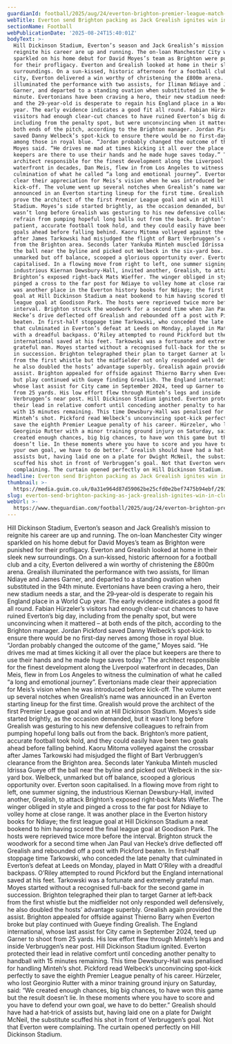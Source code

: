 ```yaml
---
guardianId: football/2025/aug/24/everton-brighton-premier-league-match-report
webTitle: Everton send Brighton packing as Jack Grealish ignites win in club’s new home
sectionName: Football
webPublicationDate: '2025-08-24T15:40:01Z'
bodyText: >-
  Hill Dickinson Stadium, Everton’s season and Jack Grealish’s mission to
  reignite his career are up and running. The on-loan Manchester City winger
  sparkled on his home debut for David Moyes’s team as Brighton were punished
  for their profligacy. Everton and Grealish looked at home in their sleek new
  surroundings. On a sun-kissed, historic afternoon for a football club and a
  city, Everton delivered a win worthy of christening the £800m arena. Grealish
  illuminated the performance with two assists, for Iliman Ndiaye and James
  Garner, and departed to a standing ovation when substituted in the 94th
  minute. Evertonians have been craving a hero, their new stadium needs a star,
  and the 29‑year‑old is desperate to regain his England place in a World Cup
  year. The early evidence indicates a good fit all round. Fabian Hürzeler’s
  visitors had enough clear-cut chances to have ruined Everton’s big day,
  including from the penalty spot, but were unconvincing when it mattered – at
  both ends of the pitch, according to the Brighton manager. Jordan Pickford
  saved Danny Welbeck’s spot-kick to ensure there would be no first-day nerves
  among those in royal blue. “Jordan probably changed the outcome of the game,”
  Moyes said. “He drives me mad at times kicking it all over the place but
  keepers are there to use their hands and he made huge saves today.” The
  architect responsible for the finest development along the Liverpool
  waterfront in decades, Dan Meis, flew in from Los Angeles to witness the
  culmination of what he called “a long and emotional journey”. Evertonians made
  clear their appreciation for Meis’s vision when he was introduced before
  kick-off. The volume went up several notches when Grealish’s name was
  announced in an Everton starting lineup for the first time. Grealish would
  prove the architect of the first Premier League goal and win at Hill Dickinson
  Stadium. Moyes’s side started brightly, as the occasion demanded, but it
  wasn’t long before Grealish was gesturing to his new defensive colleagues to
  refrain from pumping hopeful long balls out from the back. Brighton’s more
  patient, accurate football took hold, and they could easily have been two
  goals ahead before falling behind. Kaoru Mitoma volleyed against the crossbar
  after James Tarkowski had misjudged the flight of Bart Verbruggen’s clearance
  from the Brighton area. Seconds later Yankuba Minteh muscled Idrissa Gueye off
  the ball near the byline and picked out Welbeck in the six-yard box. Welbeck,
  unmarked but off balance, scooped a glorious opportunity over. Everton soon
  capitalised. In a flowing move from right to left, one summer signing, the
  industrious Kiernan Dewsbury-Hall, invited another, Grealish, to attack
  Brighton’s exposed right‑back Mats Wieffer. The winger obliged in style and
  pinged a cross to the far post for Ndiaye to volley home at close range. It
  was another place in the Everton history books for Ndiaye; the first league
  goal at Hill Dickinson Stadium a neat bookend to him having scored the final
  league goal at Goodison Park. The hosts were reprieved twice more before the
  interval. Brighton struck the woodwork for a second time when Jan Paul van
  Hecke’s drive deflected off Grealish and rebounded off a post with Pickford
  beaten. In first‑half stoppage time Tarkowski, who conceded the late penalty
  that culminated in Everton’s defeat at Leeds on Monday, played in Matt O’Riley
  with a dreadful backpass. O’Riley attempted to round Pickford but the England
  international saved at his feet. Tarkowski was a fortunate and extremely
  grateful man. Moyes started without a recognised full-back for the second game
  in succession. Brighton telegraphed their plan to target Garner at left‑back
  from the first whistle but the midfielder not only responded well defensively,
  he also doubled the hosts’ advantage superbly. Grealish again provided the
  assist. Brighton appealed for offside against Thierno Barry when Everton broke
  but play continued with Gueye finding Grealish. The England international,
  whose last assist for City came in September 2024, teed up Garner to shoot
  from 25 yards. His low effort flew through Minteh’s legs and inside
  Verbruggen’s near post. Hill Dickinson Stadium ignited. Everton protected
  their lead in relative comfort until conceding another penalty to handball
  with 15 minutes remaining. This time Dewsbury-Hall was penalised for handling
  Minteh’s shot. Pickford read Welbeck’s unconvincing spot-kick perfectly to
  save the eighth Premier League penalty of his career. Hürzeler, who lost
  Georginio Rutter with a minor training ground injury on Saturday, said: “We
  created enough chances, big big chances, to have won this game but the result
  doesn’t lie. In these moments where you have to score and you have to defend
  your own goal, we have to do better.” Grealish should have had a hat‑trick of
  assists but, having laid one on a plate for Dwight McNeil, the substitute
  scuffed his shot in front of Verbruggen’s goal. Not that Everton were
  complaining. The curtain opened perfectly on Hill Dickinson Stadium.
headline: Everton send Brighton packing as Jack Grealish ignites win in club’s new home
thumbnail: >-
  https://media.guim.co.uk/0a31e964d87d59062be25cfd0e2bef7475b94ebf/293_0_3266_2613/500.jpg
slug: everton-send-brighton-packing-as-jack-grealish-ignites-win-in-clubs-new-home
webUrl: >-
  https://www.theguardian.com/football/2025/aug/24/everton-brighton-premier-league-match-report
---
```

Hill Dickinson Stadium, Everton’s season and Jack Grealish’s mission to reignite his career are up and running. The on-loan Manchester City winger sparkled on his home debut for David Moyes’s team as Brighton were punished for their profligacy. Everton and Grealish looked at home in their sleek new surroundings. On a sun-kissed, historic afternoon for a football club and a city, Everton delivered a win worthy of christening the £800m arena. Grealish illuminated the performance with two assists, for Iliman Ndiaye and James Garner, and departed to a standing ovation when substituted in the 94th minute. Evertonians have been craving a hero, their new stadium needs a star, and the 29‑year‑old is desperate to regain his England place in a World Cup year. The early evidence indicates a good fit all round. Fabian Hürzeler’s visitors had enough clear-cut chances to have ruined Everton’s big day, including from the penalty spot, but were unconvincing when it mattered – at both ends of the pitch, according to the Brighton manager. Jordan Pickford saved Danny Welbeck’s spot-kick to ensure there would be no first-day nerves among those in royal blue. “Jordan probably changed the outcome of the game,” Moyes said. “He drives me mad at times kicking it all over the place but keepers are there to use their hands and he made huge saves today.” The architect responsible for the finest development along the Liverpool waterfront in decades, Dan Meis, flew in from Los Angeles to witness the culmination of what he called “a long and emotional journey”. Evertonians made clear their appreciation for Meis’s vision when he was introduced before kick-off. The volume went up several notches when Grealish’s name was announced in an Everton starting lineup for the first time. Grealish would prove the architect of the first Premier League goal and win at Hill Dickinson Stadium. Moyes’s side started brightly, as the occasion demanded, but it wasn’t long before Grealish was gesturing to his new defensive colleagues to refrain from pumping hopeful long balls out from the back. Brighton’s more patient, accurate football took hold, and they could easily have been two goals ahead before falling behind. Kaoru Mitoma volleyed against the crossbar after James Tarkowski had misjudged the flight of Bart Verbruggen’s clearance from the Brighton area. Seconds later Yankuba Minteh muscled Idrissa Gueye off the ball near the byline and picked out Welbeck in the six-yard box. Welbeck, unmarked but off balance, scooped a glorious opportunity over. Everton soon capitalised. In a flowing move from right to left, one summer signing, the industrious Kiernan Dewsbury-Hall, invited another, Grealish, to attack Brighton’s exposed right‑back Mats Wieffer. The winger obliged in style and pinged a cross to the far post for Ndiaye to volley home at close range. It was another place in the Everton history books for Ndiaye; the first league goal at Hill Dickinson Stadium a neat bookend to him having scored the final league goal at Goodison Park. The hosts were reprieved twice more before the interval. Brighton struck the woodwork for a second time when Jan Paul van Hecke’s drive deflected off Grealish and rebounded off a post with Pickford beaten. In first‑half stoppage time Tarkowski, who conceded the late penalty that culminated in Everton’s defeat at Leeds on Monday, played in Matt O’Riley with a dreadful backpass. O’Riley attempted to round Pickford but the England international saved at his feet. Tarkowski was a fortunate and extremely grateful man. Moyes started without a recognised full-back for the second game in succession. Brighton telegraphed their plan to target Garner at left‑back from the first whistle but the midfielder not only responded well defensively, he also doubled the hosts’ advantage superbly. Grealish again provided the assist. Brighton appealed for offside against Thierno Barry when Everton broke but play continued with Gueye finding Grealish. The England international, whose last assist for City came in September 2024, teed up Garner to shoot from 25 yards. His low effort flew through Minteh’s legs and inside Verbruggen’s near post. Hill Dickinson Stadium ignited. Everton protected their lead in relative comfort until conceding another penalty to handball with 15 minutes remaining. This time Dewsbury-Hall was penalised for handling Minteh’s shot. Pickford read Welbeck’s unconvincing spot-kick perfectly to save the eighth Premier League penalty of his career. Hürzeler, who lost Georginio Rutter with a minor training ground injury on Saturday, said: “We created enough chances, big big chances, to have won this game but the result doesn’t lie. In these moments where you have to score and you have to defend your own goal, we have to do better.” Grealish should have had a hat‑trick of assists but, having laid one on a plate for Dwight McNeil, the substitute scuffed his shot in front of Verbruggen’s goal. Not that Everton were complaining. The curtain opened perfectly on Hill Dickinson Stadium.
